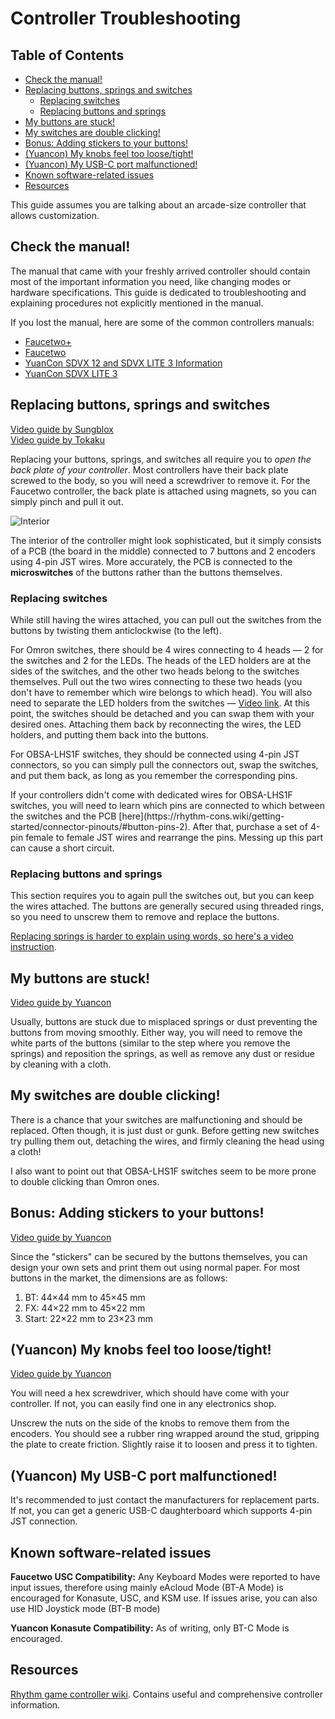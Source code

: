 
# Controller Troubleshooting

## Table of Contents
- [Check the manual!](#check-the-manual)
- [Replacing buttons, springs and switches](#replacing-buttons-springs-and-switches)
  - [Replacing switches](#replacing-switches)
  - [Replacing buttons and springs](#replacing-buttons-and-springs)
- [My buttons are stuck!](#my-buttons-are-stuck)
- [My switches are double clicking!](#my-switches-are-double-clicking)
- [Bonus: Adding stickers to your buttons!](#bonus-adding-stickers-to-your-buttons)
- [(Yuancon) My knobs feel too loose/tight!](#yuancon-my-knobs-feel-too-loosetight)
- [(Yuancon) My USB-C port malfunctioned!](#yuancon-my-usb-c-port-malfunctioned)
- [Known software-related issues](#known-software-related-issues)
- [Resources](#resources)

<Callout>
This guide assumes you are talking about an arcade-size controller that allows customization.
</Callout>

## Check the manual!

The manual that came with your freshly arrived controller should contain most of the important information you need, like changing modes or hardware specifications. This guide is dedicated to troubleshooting and explaining procedures not explicitly mentioned in the manual.

If you lost the manual, here are some of the common controllers manuals:
- [Faucetwo+](https://www.gamo2.com/en/download/F2_plus_manual_en_mobile_20240415.pdf)
- [Faucetwo](https://www.gamo2.com/en/download/Faucetwo_manual_en_20210106.pdf)
- [YuanCon SDVX 12 and SDVX LITE 3 Information](https://rhythm-cons.wiki/commercial/yuancon/yuancon/)
- [YuanCon SDVX LITE 3](https://www.youtube.com/watch?v=hen4Sb7_LIA)

## Replacing buttons, springs and switches

[Video guide by Sungblox](https://www.youtube.com/watch?v=tisDHA2fXfI)  
[Video guide by Tokaku](https://www.youtube.com/watch?v=d3ThWetHoFM)

Replacing your buttons, springs, and switches all require you to *open the back plate of your controller*. Most controllers have their back plate screwed to the body, so you will need a screwdriver to remove it. For the Faucetwo controller, the back plate is attached using magnets, so you can simply pinch and pull it out.

<img src="/controllers/interior.jpg" className="mt-3" alt="Interior" />

The interior of the controller might look sophisticated, but it simply consists of a PCB (the board in the middle) connected to 7 buttons and 2 encoders using 4-pin JST wires. More accurately, the PCB is connected to the **microswitches** of the buttons rather than the buttons themselves.

### Replacing switches

While still having the wires attached, you can pull out the switches from the buttons by twisting them anticlockwise (to the left).

For Omron switches, there should be 4 wires connecting to 4 heads — 2 for the switches and 2 for the LEDs. The heads of the LED holders are at the sides of the switches, and the other two heads belong to the switches themselves. Pull out the two wires connecting to these two heads (you don't have to remember which wire belongs to which head). You will also need to separate the LED holders from the switches — [Video link](https://youtu.be/tisDHA2fXfI?t=185). At this point, the switches should be detached and you can swap them with your desired ones. Attaching them back by reconnecting the wires, the LED holders, and putting them back into the buttons.

For OBSA-LHS1F switches, they should be connected using 4-pin JST connectors, so you can simply pull the connectors out, swap the switches, and put them back, as long as you remember the corresponding pins.

<Callout type="warning">
If your controllers didn't come with dedicated wires for OBSA-LHS1F switches, you will need to learn which pins are connected to which between the switches and the PCB [here](https://rhythm-cons.wiki/getting-started/connector-pinouts/#button-pins-2). After that, purchase a set of 4-pin female to female JST wires and rearrange the pins. Messing up this part can cause a short circuit.
</Callout>

### Replacing buttons and springs

This section requires you to again pull the switches out, but you can keep the wires attached. The buttons are generally secured using threaded rings, so you need to unscrew them to remove and replace the buttons.

[Replacing springs is harder to explain using words, so here's a video instruction](https://youtu.be/tisDHA2fXfI?t=73).

## My buttons are stuck!

[Video guide by Yuancon](https://www.youtube.com/watch?v=Aft059Kdayo)

Usually, buttons are stuck due to misplaced springs or dust preventing the buttons from moving smoothly. Either way, you will need to remove the white parts of the buttons (similar to the step where you remove the springs) and reposition the springs, as well as remove any dust or residue by cleaning with a cloth.

## My switches are double clicking!

There is a chance that your switches are malfunctioning and should be replaced. Often though, it is just dust or gunk. Before getting new switches try pulling them out, detaching the wires, and firmly cleaning the head using a cloth!

I also want to point out that OBSA-LHS1F switches seem to be more prone to double clicking than Omron ones.

## Bonus: Adding stickers to your buttons!

[Video guide by Yuancon](https://www.youtube.com/watch?v=tuDYFqFrKyM)

Since the "stickers" can be secured by the buttons themselves, you can design your own sets and print them out using normal paper. For most buttons in the market, the dimensions are as follows:

1. BT: 44×44 mm to 45×45 mm
2. FX: 44×22 mm to 45×22 mm
3. Start: 22×22 mm to 23×23 mm

## (Yuancon) My knobs feel too loose/tight!

[Video guide by Yuancon](https://youtu.be/hen4Sb7_LIA?t=181)

You will need a hex screwdriver, which should have come with your controller. If not, you can easily find one in any electronics shop.

Unscrew the nuts on the side of the knobs to remove them from the encoders. You should see a rubber ring wrapped around the stud, gripping the plate to create friction. Slightly raise it to loosen and press it to tighten.

## (Yuancon) My USB-C port malfunctioned!

It's recommended to just contact the manufacturers for replacement parts. If not, you can get a generic USB-C daughterboard which supports 4-pin JST connection.

## Known software-related issues

**Faucetwo USC Compatibility:** Any Keyboard Modes were reported to have input issues, therefore using mainly eAcloud Mode (BT-A Mode) is encouraged for Konasute, USC, and KSM use. If issues arise, you can also use HID Joystick mode (BT-B mode)

**Yuancon Konasute Compatibility:** As of writing, only BT-C Mode is encouraged.

## Resources

[Rhythm game controller wiki](https://rhythm-cons.wiki/). Contains useful and comprehensive controller information.
